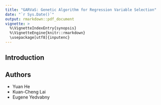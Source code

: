 ```yaml
---
title: "GARVaS: Genetic Algorithm for Regression Variable Selection"
date: "`r Sys.Date()`"
output: rmarkdown::pdf_document
vignette: >
  %\VignetteIndexEntry{synopsis}
  %\VignetteEngine{knitr::rmarkdown}
  \usepackage[utf8]{inputenc}
---
```


## Introduction

## Authors

* Yuan He
* Kuan-Cheng Lai
* Eugene Yedvabny
